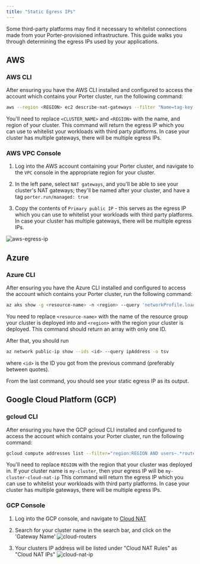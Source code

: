 ```yaml
---
title: "Static Egress IPs"
---
```


Some third-party platforms may find it necessary to whitelist connections made from your Porter-provisioned infrastructure. This guide walks you through determining the egress IPs used by your applications.

## AWS

### AWS CLI

After ensuring you have the AWS CLI installed and configured to access the account which contains your Porter cluster, run the following command:

```bash
aws --region <REGION> ec2 describe-nat-gateways --filter "Name=tag-key,Values=*/cluster/<CLUSTER_NAME>" --query "NatGateways[*].NatGatewayAddresses[0].PublicIp"
```

You'll need to replace `<CLUSTER_NAME>` and `<REGION>` with the name, and region of your cluster.
This command will return the egress IP which you can use to whitelist your workloads with third party platforms. In case your cluster has multiple gateways, there will be multiple egress IPs.

### AWS VPC Console

1. Log into the AWS account containing your Porter cluster, and navigate to the `VPC` console in the appropriate region for your cluster.

2. In the left pane, select `NAT gateways`, and you'll be able to see your cluster's NAT gateways; they'll be named after your cluster, and have a tag `porter.run/managed: true`

3. Copy the contents of `Primary public IP` - this serves as the egress IP which you can use to whitelist your workloads with third party platforms. In case your cluster has multiple gateways, there will be multiple egress IPs.

![aws-egress-ip](/images/other/54ab5315-310d-438d-9360-41812623b004.png)

## Azure

### Azure CLI

After ensuring you have the Azure CLI installed and configured to access the account which contains your Porter cluster, run the following command:

```bash
az aks show -g <resource-name> -n <region> --query 'networkProfile.loadBalancerProfile.effectiveOutboundIPs[].id'
```

You need to replace `<resource-name>` with the name of the resource group your cluster is deployed into and `<region>` with the region your cluster is deployed.
This command should return an array with only one ID.

After that, you should run
```bash
az network public-ip show --ids <id> --query ipAddress -o tsv
```
where `<id>` is the ID you got from the previous command (preferably between quotes).

From the last command, you should see your static egress IP as its output.

## Google Cloud Platform (GCP)

### gcloud CLI

After ensuring you have the GCP gcloud CLI installed and configured to access the account which contains your Porter cluster, run the following command:

```bash
gcloud compute addresses list --filter="region:REGION AND users~.*routers/.*-cloud-router$"
```

You'll need to replace `REGION` with the region that your cluster was deployed in.
If your cluster name is `my-cluster`, then your egress IP will be `my-cluster-cloud-nat-ip`
This command will return the egress IP which you can use to whitelist your workloads with third party platforms.
In case your cluster has multiple gateways, there will be multiple egress IPs.

### GCP Console

1. Log into the GCP console, and navigate to [Cloud NAT](https://console.cloud.google.com/net-services/nat/list)

2. Search for your cluster name in the search bar, and click on the 'Gateway Name'
   ![cloud-routers](https://github.com/porter-dev/porter-archive/assets/10238219/6f1793ea-eb8b-451c-9cf2-11c543e16a6e)

3. Your clusters IP address will be listed under "Cloud NAT Rules" as "Cloud NAT IPs"
   ![cloud-nat-ip](https://github.com/porter-dev/porter-archive/assets/10238219/099a5f24-a426-421f-bd01-26d2e1a0c1a4)
